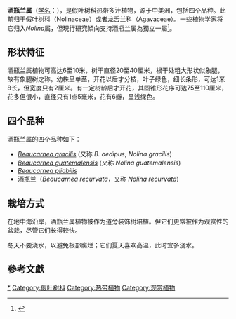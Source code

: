 {{Automatic taxobox
| taxon = Beaucarnea
| image = Beaucarnea_pliabilis5.jpg
| image_caption = ''[[Beaucarnea_pliabilis|Beaucarnea pliabilis]]''
| authority = [[Charles_Antoine_Lemaire|Lem.]]
| synonyms_ref=<ref name="nellie"/>
| synonyms =''[[Pincenectitia|Pincenectitia]]'' <small>Lem.</small>
}}

'''酒瓶兰属'''（[[学名|学名]]：''{{lang|la|Beaucarnea}}''），是假叶树科热带多汁植物，源于中美洲，包括四个品种。此前归于假叶树科（Nolinaceae）或者龙舌兰科（Agavaceae）。一些植物学家将它归入''Nolina''属，但現行研究傾向支持酒瓶兰属為獨立一屬<ref>{{Cite journal|last=Rojas-Piña|first=Vanessa|last2=Olson|first2=Mark E.|last3=Alvarado-Cárdenas|first3=Leonardo O.|last4=Eguiarte|first4=Luis E.|date=2014-12-22|title=Molecular phylogenetics and morphology of Beaucarnea (Ruscaceae) as distinct from Nolina, and the submersion of Calibanus into Beaucarnea|url=http://www.ingentaconnect.com/content/iapt/tax/2014/00000063/00000006/art00003|journal=Taxon|volume=63|issue=6|pages=1193–1211|doi=10.12705/636.31|author=|access-date=2017-06-20|archive-url=https://web.archive.org/web/20180602223617/http://www.ingentaconnect.com/content/iapt/tax/2014/00000063/00000006/art00003|archive-date=2018-06-02|dead-url=yes}}</ref>。

== 形状特征 ==
酒瓶兰属植物可高达6至10米，树干直径20至40厘米，根干处粗大形状似象腿，故有象腿树之称。幼株呈单茎，开花以后才分枝，叶子绿色，细长条形，可达1米8长，但宽度只有2厘米。有一定树龄后才开花，其圆锥形花序可达75至110厘米，花多但很小，直径只有1点5毫米，花有6瓣，呈浅绿色。

== 四个品种 ==
酒瓶兰属的四个品种如下：

* ''[[Beaucarnea_gracilis|Beaucarnea gracilis]]'' (又称 ''B. oedipus'', ''Nolina gracilis'')
* ''[[Beaucarnea_guatemalensis|Beaucarnea guatemalensis]]'' (又称 ''Nolina guatemalensis'')
* ''[[Beaucarnea_pliabilis|Beaucarnea pliabilis]]''
* [[酒瓶兰|酒瓶兰]]（''Beaucarnea recurvata''，又称 ''Nolina recurvata'')

== 栽培方式 ==
在地中海沿岸，酒瓶兰属植物被作为道旁装饰树培植。但它们更常被作为观赏性的盆栽，尽管它们长得较快。

冬天不要浇水，以避免根部腐烂；它们夏天喜欢高温，此时宜多浇水。

==參考文獻==
{{reflist}}
{{Taxonbar|from=Q134956}}

[[Category:酒瓶兰属|*]]
[[Category:假叶树科|Category:假叶树科]]
[[Category:热带植物|Category:热带植物]]
[[Category:观赏植物|Category:观赏植物]]